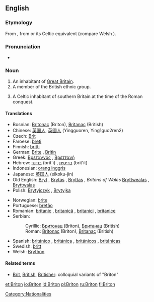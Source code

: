 {{wikipedia|dab=Briton}}
==English==

===Etymology===
From {{OF.}} {{term|Breton|lang=fro}}, from {{L.}} {{term|Britto|lang=la}} or its Celtic equivalent (compare Welsh {{term|Brython|lang=cy}}).<!--''From Anglo-Saxon '''Bryton''' or '''Briton''', an inhabitant of Britain (or of Britany, which was sometimes used interchangeably with Britain). All these originate from the Ancient British *'''Brittānos''' (pl.'''Brittānī''').  The short form '''Brit''' (or '''Bryt''') apparently was used during the Saxon era.''-->

===Pronunciation===
*{{IPA|/ˈbrɪtən/}}

===Noun===
{{en-noun}}

# An inhabitant of [[Great Britain]].
# A member of the British ethnic group.
# {{historical}} A Celtic inhabitant of southern Britain at the time of the Roman conquest.

====Translations====
{{trans-top|inhabitant of Great Britain}}
*Bosnian: [[Britonac]] {{m}} (Briton), [[Britanac]] {{m}} (British)
*Chinese: [[英国人]], [[英國人]] (Yingguoren, Ying1guo2ren2)
* Czech: [[Brit]] {{m}}
*Faroese: [[breti]] {{m}}
*Finnish: [[britti]]
*German: [[Brite]] {{m}}, [[Britin]] {{f}}
*Greek: [[Βρεταννός]] {{m}}, [[Βρεττανή]] {{f}}
*Hebrew: [[בריטי]] (brit'i) {{m}}, [[בריטית]] (brit'it) {{f}}
*Indonesian: [[orang inggris]]
*Japanese: [[英国人]] (eikoku-jin)
*Old English: [[Bryt]] {{m}}, [[Brytas]] {{m|p}}, [[Bryttas]] {{m}}, ''Britons of Wales'' [[Bryttwealas]] {{m|p}}, [[Bryttwalas]] {{m|p}}
*Polish: [[Brytyjczyk]] {{m}}, [[Brytyjka]] {{f}}
{{trans-mid}}
*Norwegian: [[brite]] {{m}}
*Portuguese: [[bretão]] {{m}}
*Romanian: [[britanic]] {{m}}, [[britanică]] {{f}}, [[britanici]] {{m|p}}, [[britanice]] {{f|p}} {{i|noun & adj}}
*Serbian:
*:Cyrillic: [[Бритонац]] {{m}} (Briton), [[Британац]] {{m}} (British)
*:Roman: [[Britonac]] {{m}} (Briton), [[Britanac]] {{m}} (British)
*Spanish: [[británico]] {{m}}, [[británica]] {{f}}, [[británicos]] {{m|p}}, [[británicas]] {{f|p}}
*Swedish: [[britt]] {{c}}
*Welsh: [[Brython]]
{{trans-bottom}}

====Related terms====
*[[Brit]], [[British]], [[Britisher]]: colloquial variants of "Briton"

[[Category:Nationalities]]

[[et:Briton]]
[[io:Briton]]
[[id:Briton]]
[[pl:Briton]]
[[ru:Briton]]
[[fi:Briton]]